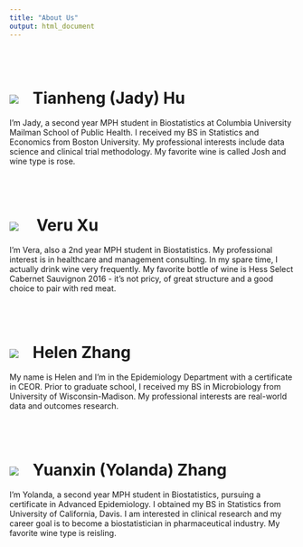 ```yaml
---
title: "About Us"
output: html_document
---
```


<br></br>

# <a href=""><img src="image/jady.jpg"></a><span style="padding-left:25px">Tianheng (Jady) Hu
 
I'm Jady, a second year MPH student in Biostatistics at Columbia University Mailman School of Public Health. I received my BS in Statistics and Economics from Boston University. My professional interests include data science and clinical trial methodology. My favorite wine is called Josh and wine type is rose.

<br></br>

# <a href=""><img class="circle" src="image/vera.png"></a><span style="padding-left:25px"> Veru Xu

I'm Vera, also a 2nd year MPH student in Biostatistics. My professional interest is in healthcare and management consulting. In my spare time, I actually drink wine very frequently. My favorite bottle of wine is Hess Select Cabernet Sauvignon 2016 - it's not pricy, of great structure and a good choice to pair with red meat.

<br></br>

# <a href=""><img src="image/helen.png"></a><span style="padding-left:25px">Helen Zhang

My name is Helen and I'm in the Epidemiology Department with a certificate in CEOR. Prior to graduate school, I received my BS in Microbiology from University of Wisconsin-Madison. My professional interests are real-world data and outcomes research. 

<br></br>

# <a href=""><img src="image/yolanda.png"></a><span style="padding-left:25px">Yuanxin (Yolanda) Zhang

I'm Yolanda, a second year MPH student in Biostatistics, pursuing a certificate in Advanced Epidemiology. I obtained my BS in Statistics from University of California, Davis. I am interested in clinical research and my career goal is to become a biostatistician in pharmaceutical industry. My favorite wine type is reisling.


